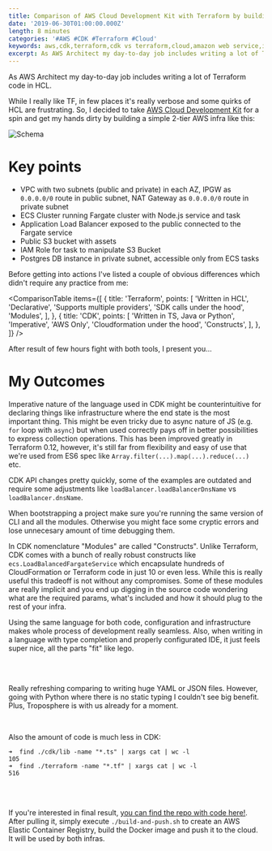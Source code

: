 ```yaml
---
title: Comparison of AWS Cloud Development Kit with Terraform by building 2-tier Web App
date: '2019-06-30T01:00:00.000Z'
length: 8 minutes
categories: '#AWS #CDK #Terraform #Cloud'
keywords: aws,cdk,terraform,cdk vs terraform,cloud,amazon web service,iac,iaac,infrastructure as a code,ecs,cluster,docker
excerpt: As AWS Architect my day-to-day job includes writing a lot of Terraform code in HCL. While I really like TF, in few places it's really verbose and some quirks of HCL are frustrating. So, I decided to take AWS Cloud Development Kit for a…
---
```



As AWS Architect my day-to-day job includes writing a lot of Terraform code in HCL.

While I really like TF, in few places it's really verbose and some quirks of HCL are frustrating. So, I decided to take [AWS Cloud Development Kit](https://github.com/awslabs/aws-cdk) for a spin and get my hands dirty by building a simple 2-tier AWS infra like this:

![Schema](./2tier.jpg 'Schema')

# Key points

- VPC with two subnets (public and private) in each AZ, IPGW as `0.0.0.0/0` route in public subnet, NAT Gateway as `0.0.0.0/0` route in private subnet
- ECS Cluster running Fargate cluster with Node.js service and task
- Application Load Balancer exposed to the public connected to the Fargate service
- Public S3 bucket with assets
- IAM Role for task to manipulate S3 Bucket
- Postgres DB instance in private subnet, accessible only from ECS tasks

Before getting into actions I've listed a couple of obvious differences which didn't require any practice from me:

<ComparisonTable
  items={[
    {
      title: 'Terraform',
      points: [
        'Written in HCL',
        'Declarative',
        'Supports multiple providers',
        'SDK calls under the hood',
        'Modules',
      ],
    },
    {
      title: 'CDK',
      points: [
        'Written in TS, Java or Python',
        'Imperative',
        'AWS Only',
        'Cloudformation under the hood',
        'Constructs',
      ],
    },
  ]}
/>

After result of few hours fight with both tools, I present you...

# My Outcomes

Imperative nature of the language used in CDK might be counterintuitive for declaring things like infrastructure where the end state is the most important thing. This might be even tricky due to async nature of JS (e.g. `for` loop with `async`) but when used correctly pays off in better possibilities to express collection operations. This has been improved greatly in Terraform 0.12, however, it's still far from flexibility and easy of use that we're used from ES6 spec like `Array.filter(...).map(...).reduce(...)` etc.

CDK API changes pretty quickly, some of the examples are outdated and require some adjustments like `loadBalancer.loadBalancerDnsName` vs `loadBalancer.dnsName`.

When bootstrapping a project make sure you're running the same version of CLI and all the modules. Otherwise you might face some cryptic errors and lose unnecesary amount of time debugging them.

In CDK nomenclature "Modules" are called "Constructs". Unlike Terraform, CDK comes with a bunch of really robust constructs like `ecs.LoadBalancedFargateService` which encapsulate hundreds of CloudFormation or Terraform code in just 10 or even less. While this is really useful this tradeoff is not without any compromises. Some of these modules are really implicit and you end up digging in the source code wondering what are the required params, what's included and how it should plug to the rest of your infra.

Using the same language for both code, configuration and infrastructure makes whole process of development really seamless. Also, when writing in a language with type completion and properly configurated IDE, it just feels super nice, all the parts "fit" like lego.

<br />
<Gif src="https://media.giphy.com/media/KeE15IBkvmhQff8A05/giphy.gif" />
<br />

Really refreshing comparing to writing huge YAML or JSON files. However, going with Python where there is no static typing I couldn't see big benefit. Plus, Troposphere is with us already for a moment.

<br />

Also the amount of code is much less in CDK:

```
➜  find ./cdk/lib -name "*.ts" | xargs cat | wc -l
105
➜  find ./terraform -name "*.tf" | xargs cat | wc -l
516
```

<br />
<br />

If you're interested in final result, [you can find the repo with code here!](https://github.com/RafalWilinski/terraform-vs-cdk). After pulling it, simply execute `./build-and-push.sh` to create an AWS Elastic Container Registry, build the Docker image and push it to the cloud. It will be used by both infras.
